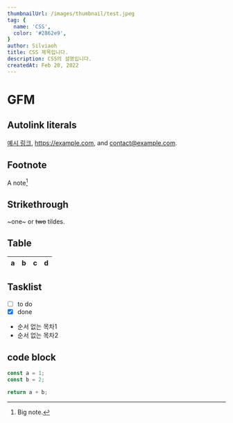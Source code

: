 ```yaml
---
thumbnailUrl: /images/thumbnail/test.jpeg
tag: {
  name: 'CSS',
  color: '#2862e9',
}
author: Silviaoh
title: CSS 제목입니다.
description: CSS의 설명입니다.
createdAt: Feb 20, 2022
---
```


# GFM

## Autolink literals

[예시 링크](www.example.com), https://example.com, and contact@example.com.
<br />

## Footnote

A note[^1]

[^1]: Big note.

## Strikethrough

~one~ or ~~two~~ tildes.

## Table

| a | b  |  c |  d  |
| - | :- | -: | :-: |

## Tasklist

* [ ] to do
* [x] done

- 순서 없는 목차1
- 순서 없는 목차2

## code block

```js
const a = 1;
const b = 2;

return a + b;

```